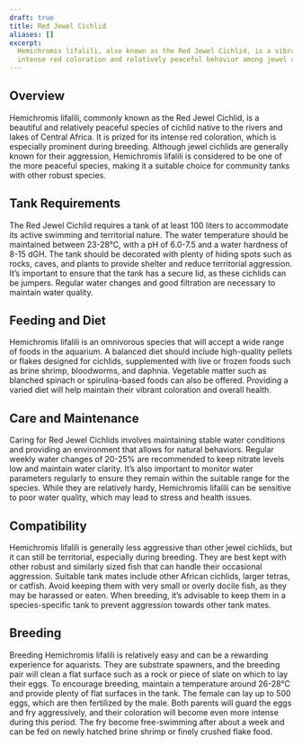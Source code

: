 ```yaml
---
draft: true
title: Red Jewel Cichlid
aliases: []
excerpt:
  Hemichromis lifalili, also known as the Red Jewel Cichlid, is a vibrant and striking cichlid species known for its
  intense red coloration and relatively peaceful behavior among jewel cichlids.
---
```


## Overview

Hemichromis lifalili, commonly known as the Red Jewel Cichlid, is a beautiful and relatively peaceful species of cichlid
native to the rivers and lakes of Central Africa. It is prized for its intense red coloration, which is especially
prominent during breeding. Although jewel cichlids are generally known for their aggression, Hemichromis lifalili is
considered to be one of the more peaceful species, making it a suitable choice for community tanks with other robust
species.

## Tank Requirements

The Red Jewel Cichlid requires a tank of at least 100 liters to accommodate its active swimming and territorial nature.
The water temperature should be maintained between 23-28°C, with a pH of 6.0-7.5 and a water hardness of 8-15 dGH. The
tank should be decorated with plenty of hiding spots such as rocks, caves, and plants to provide shelter and reduce
territorial aggression. It’s important to ensure that the tank has a secure lid, as these cichlids can be jumpers.
Regular water changes and good filtration are necessary to maintain water quality.

## Feeding and Diet

Hemichromis lifalili is an omnivorous species that will accept a wide range of foods in the aquarium. A balanced diet
should include high-quality pellets or flakes designed for cichlids, supplemented with live or frozen foods such as
brine shrimp, bloodworms, and daphnia. Vegetable matter such as blanched spinach or spirulina-based foods can also be
offered. Providing a varied diet will help maintain their vibrant coloration and overall health.

## Care and Maintenance

Caring for Red Jewel Cichlids involves maintaining stable water conditions and providing an environment that allows for
natural behaviors. Regular weekly water changes of 20-25% are recommended to keep nitrate levels low and maintain water
clarity. It’s also important to monitor water parameters regularly to ensure they remain within the suitable range for
the species. While they are relatively hardy, Hemichromis lifalili can be sensitive to poor water quality, which may
lead to stress and health issues.

## Compatibility

Hemichromis lifalili is generally less aggressive than other jewel cichlids, but it can still be territorial, especially
during breeding. They are best kept with other robust and similarly sized fish that can handle their occasional
aggression. Suitable tank mates include other African cichlids, larger tetras, or catfish. Avoid keeping them with very
small or overly docile fish, as they may be harassed or eaten. When breeding, it’s advisable to keep them in a
species-specific tank to prevent aggression towards other tank mates.

## Breeding

Breeding Hemichromis lifalili is relatively easy and can be a rewarding experience for aquarists. They are substrate
spawners, and the breeding pair will clean a flat surface such as a rock or piece of slate on which to lay their eggs.
To encourage breeding, maintain a temperature around 26-28°C and provide plenty of flat surfaces in the tank. The female
can lay up to 500 eggs, which are then fertilized by the male. Both parents will guard the eggs and fry aggressively,
and their coloration will become even more intense during this period. The fry become free-swimming after about a week
and can be fed on newly hatched brine shrimp or finely crushed flake food.
